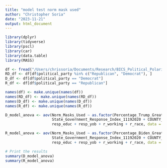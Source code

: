 ```yaml
---
title: "model test norm mask used"
author: "Christopher Soria"
date: "2023-11-21"
output: html_document
---
```

```r
library(dplyr)
library(tidyverse)
library(pscl)
library(car)
library(data.table)
library(MASS)
```


```r
df <- fread("/Users/chrissoria/Documents/Research/BICS_Political_Polarization/data/BICS_ZIP_Features.csv")
RD_df <- df[df$political_party %in% c("Republican", "Democrat"), ]
D_df <- df[df$political_party == "Democrat"]
R_df <- df[df$political_party == "Republican"]

names(df) <- make.unique(names(df))
names(RD_df) <- make.unique(names(RD_df))
names(D_df) <- make.unique(names(D_df))
names(R_df) <- make.unique(names(R_df))
```


```r
D_model_anova <- aov(Norm_Masks_Used ~ as.factor(Percentage_Trump_Greater_Than_Two_Thirds) + COV_County_CMR_2020_06_20 +
                     State_Government_Response_Index_11192020 + COUNTY_RUCC_2013 + resp_sex +
                     resp_educ + resp_yob + r_working + r_race, data = D_df)

R_model_anova <- aov(Norm_Masks_Used ~ as.factor(Percentage_Biden_Greater_Than_Two_Thirds) + COV_County_CMR_2020_06_20 +
                     State_Government_Response_Index_11192020 + COUNTY_RUCC_2013 + resp_sex +
                     resp_educ + resp_yob + r_working + r_race, data = R_df)

# Print the results
summary(D_model_anova)
summary(R_model_anova)
```

